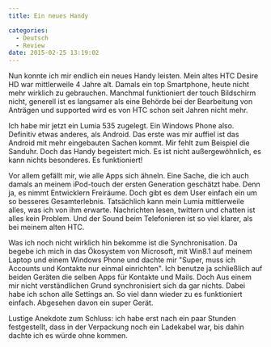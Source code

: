 ```yaml
---
title: Ein neues Handy

categories:
  - Deutsch
  - Review
date: 2015-02-25 13:19:02
---
```


Nun konnte ich mir endlich ein neues Handy leisten. Mein altes HTC Desire HD war mittlerweile 4 Jahre alt. Damals ein top Smartphone, heute nicht mehr wirklich zu gebrauchen. Manchmal funktioniert der touch Bildschirm nicht, generell ist es langsamer als eine Behörde bei der Bearbeitung von Anträgen und supported wird es von HTC schon seit Jahren nicht mehr.

Ich habe mir jetzt ein Lumia 535 zugelegt. Ein Windows Phone also. Definitiv etwas anderes, als Android. Das erste was mir auffiel ist das Android mit mehr eingebauten Sachen kommt. Mir fehlt zum Beispiel die Sanduhr. Doch das Handy begeistert mich. Es ist nicht außergewöhnlich, es kann nichts besonderes. Es funktioniert!

Vor allem gefällt mir, wie alle Apps sich ähneln. Eine Sache, die ich auch damals an meinem iPod-touch der ersten Generation geschätzt habe. Denn ja, es nimmt Entwicklern Freiräume. Doch gibt es dem User einfach ein um so besseres Gesamterlebnis. Tatsächlich kann mein Lumia mittlerweile alles, was ich von ihm erwarte. Nachrichten lesen, twittern und chatten ist alles kein Problem. Und der Sound beim Telefonieren ist so viel klarer, als bei meinem alten HTC.

Was ich noch nicht wirklich hin bekomme ist die Synchronisation. Da begebe ich mich in das Ökosystem von Microsoft, mit Win8.1 auf meinem Laptop und einem Windows Phone und dachte mir "Super, muss ich Accounts und Kontakte nur einmal einrichten". Ich benutze ja schließlich auf beiden Geräten die selben Apps für Kontakte und Mails. Doch Aus einem mir nicht verständlichen Grund synchronisiert sich da gar nichts. Dabei habe ich schon alle Settings an. So viel dann wieder zu es funktioniert einfach. Abgesehen davon ein super Gerät.

Lustige Anekdote zum Schluss: ich habe erst nach ein paar Stunden festgestellt, dass in der Verpackung noch ein Ladekabel war, bis dahin dachte ich es würde ohne kommen.
